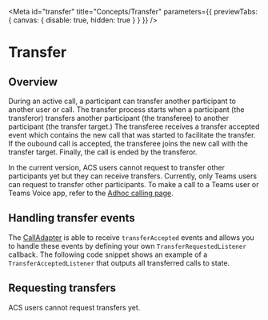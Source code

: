 

<Meta
  id="transfer"
  title="Concepts/Transfer"
  parameters={{ previewTabs: { canvas: { disable: true, hidden: true } } }}
/>

# Transfer

## Overview

During an active call, a participant can transfer another participant to another user or call. The transfer process
starts when a participant (the transferor) transfers another participant (the transferee) to another
participant (the transfer target.) The transferee receives a transfer accepted event which contains the new call that was started to facilitate the transfer.
If the oubound call is accepted, the transferee joins the new call with the transfer target. Finally, the call is ended
by the transferor.

In the current version, ACS users cannot request to transfer other participants yet but they can receive transfers.
Currently, only Teams users can request to transfer other participants. To make a call to a Teams user or Teams Voice app, refer
to the [Adhoc calling page](path=/docs/adhoc-calling--page).

## Handling transfer events

The [CallAdapter](path=/docs/composite-adapters--page#call-adapter) is able to receive `transferAccepted` events and
allows you to handle these events by defining your own `TransferRequestedListener` callback. The following code snippet
shows an example of a `TransferAcceptedListener` that outputs all transferred calls to state.

<Source code={TransferSnippetText} />

## Requesting transfers

ACS users cannot request transfers yet.
